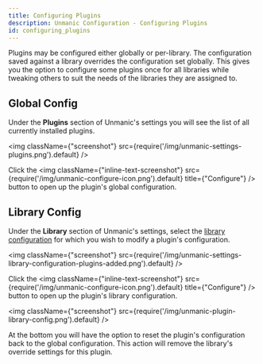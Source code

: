 ```yaml
---
title: Configuring Plugins
description: Unmanic Configuration - Configuring Plugins
id: configuring_plugins
---
```


Plugins may be configured either globally or per-library.
The configuration saved against a library overrides the configuration set globally.
This gives you the option to configure some plugins once for all libraries while tweaking others to suit the needs of
the libraries they are assigned to.


## Global Config

Under the **Plugins** section of Unmanic's settings you will see the list of all currently installed plugins.

<img className={"screenshot"} src={require('/img/unmanic-settings-plugins.png').default} />

Click the <img className={"inline-text-screenshot"} src={require('/img/unmanic-configure-icon.png').default} title={"Configure"} /> button
to open up the plugin's global configuration.


## Library Config

Under the **Library** section of Unmanic's settings, select the
[library configuration](/docs/configuration/libraries/configure_libraries) for which you wish to modify a plugin's
configuration.

<img className={"screenshot"} src={require('/img/unmanic-settings-library-configuration-plugins-added.png').default} />

Click the <img className={"inline-text-screenshot"} src={require('/img/unmanic-configure-icon.png').default} title={"Configure"} /> button
to open up the plugin's library configuration.

<img className={"screenshot"} src={require('/img/unmanic-plugin-library-config.png').default} />

At the bottom you will have the option to reset the plugin's configuration back to the global configuration.
This action will remove the library's override settings for this plugin.
